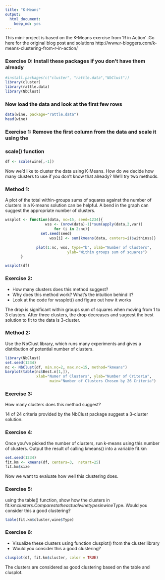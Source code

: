 ```yaml
---
title: "K-Means"
output: 
  html_document: 
    keep_md: yes
---
```


This mini-project is based on the K-Means exercise from 'R in Action' .Go here 
for the original blog post and solutions
http://www.r-bloggers.com/k-means-clustering-from-r-in-action/

### Exercise 0: Install these packages if you don't have them already

```r
#install.packages(c("cluster", "rattle.data","NbClust"))
library(cluster)
library(rattle.data)
library(NbClust)
```

### Now load the data and look at the first few rows
```r
data(wine, package="rattle.data")
head(wine)
```

### Exercise 1: Remove the first column from the data and scale it using the 
### scale() function

```r
df <- scale(wine[,-1])
```

Now we'd like to cluster the data using K-Means. How do we decide how many 
clusters to use if you don't know that already?  We'll try two methods.

### Method 1: 
A plot of the total within-groups sums of squares against the number of 
clusters in a K-means solution can be helpful. A bend in the graph can 
suggest the appropriate number of clusters. 

```r
wssplot <- function(data, nc=15, seed=1234){
	              wss <- (nrow(data)-1)*sum(apply(data,2,var))
               	      for (i in 2:nc){
		        set.seed(seed)
	                wss[i] <- sum(kmeans(data, centers=i)$withinss)}
	                
		      plot(1:nc, wss, type="b", xlab="Number of Clusters",
	                        ylab="Within groups sum of squares")
	   }

wssplot(df)
```

### Exercise 2:
* How many clusters does this method suggest?
* Why does this method work? What's the intuition behind it?
* Look at the code for wssplot() and figure out how it works

The drop is significant within groups sum of squares when moving from 
1 to 3 clusters. After three clusters, the drop decreases and sugeest the best
solution to fit to the data is  3-cluster.


### Method 2:
Use the NbClust library, which runs many experiments and gives a distribution 
of potential number of clusters.
```r
library(NbClust)
set.seed(1234)
nc <- NbClust(df, min.nc=2, max.nc=15, method="kmeans")
barplot(table(nc$Best.n[1,]),
	          xlab="Numer of Clusters", ylab="Number of Criteria",
		            main="Number of Clusters Chosen by 26 Criteria")

```


### Exercise 3: 
How many clusters does this method suggest?

14 of 24 criteria provided by the NbClust package suggest a 3-cluster solution.

### Exercise 4: 
Once you've picked the number of clusters, run k-means using this number of 
clusters. Output the result of calling kmeans() into a variable fit.km

```r
set.seed(1234)
fit.km <- kmeans(df, centers=3,  nstart=25)
fit.km$size
```

Now we want to evaluate how well this clustering does.

### Exercise 5: 
using the table() function, show how the clusters in fit.km$clusters.
Compares to the actual wine types in wine$Type. Would you consider this a good
clustering?

```r
table(fit.km$cluster,wine$Type)
```


### Exercise 6:
 * Visualize these clusters using  function clusplot() from the cluster library
 * Would you consider this a good clustering?

```r

clusplot(df, fit.km$cluster, color = TRUE)
```

The clusters are considered as good clustering based on the table and clusplot.
